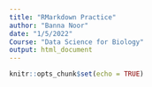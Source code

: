 ```yaml
---
title: "RMarkdown Practice"
author: "Banna Noor"
date: "1/5/2022"
Course: "Data Science for Biology" 
output: html_document
---
```


```r
knitr::opts_chunk$set(echo = TRUE)
```



